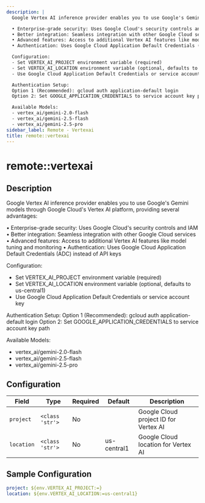```yaml
---
description: |
  Google Vertex AI inference provider enables you to use Google's Gemini models through Google Cloud's Vertex AI platform, providing several advantages:

  • Enterprise-grade security: Uses Google Cloud's security controls and IAM
  • Better integration: Seamless integration with other Google Cloud services
  • Advanced features: Access to additional Vertex AI features like model tuning and monitoring
  • Authentication: Uses Google Cloud Application Default Credentials (ADC) instead of API keys

  Configuration:
  - Set VERTEX_AI_PROJECT environment variable (required)
  - Set VERTEX_AI_LOCATION environment variable (optional, defaults to us-central1)
  - Use Google Cloud Application Default Credentials or service account key

  Authentication Setup:
  Option 1 (Recommended): gcloud auth application-default login
  Option 2: Set GOOGLE_APPLICATION_CREDENTIALS to service account key path

  Available Models:
  - vertex_ai/gemini-2.0-flash
  - vertex_ai/gemini-2.5-flash
  - vertex_ai/gemini-2.5-pro
sidebar_label: Remote - Vertexai
title: remote::vertexai
---
```


# remote::vertexai

## Description

Google Vertex AI inference provider enables you to use Google's Gemini models through Google Cloud's Vertex AI platform, providing several advantages:

• Enterprise-grade security: Uses Google Cloud's security controls and IAM
• Better integration: Seamless integration with other Google Cloud services
• Advanced features: Access to additional Vertex AI features like model tuning and monitoring
• Authentication: Uses Google Cloud Application Default Credentials (ADC) instead of API keys

Configuration:
- Set VERTEX_AI_PROJECT environment variable (required)
- Set VERTEX_AI_LOCATION environment variable (optional, defaults to us-central1)
- Use Google Cloud Application Default Credentials or service account key

Authentication Setup:
Option 1 (Recommended): gcloud auth application-default login
Option 2: Set GOOGLE_APPLICATION_CREDENTIALS to service account key path

Available Models:
- vertex_ai/gemini-2.0-flash
- vertex_ai/gemini-2.5-flash
- vertex_ai/gemini-2.5-pro

## Configuration

| Field | Type | Required | Default | Description |
|-------|------|----------|---------|-------------|
| `project` | `<class 'str'>` | No |  | Google Cloud project ID for Vertex AI |
| `location` | `<class 'str'>` | No | us-central1 | Google Cloud location for Vertex AI |

## Sample Configuration

```yaml
project: ${env.VERTEX_AI_PROJECT:=}
location: ${env.VERTEX_AI_LOCATION:=us-central1}
```
